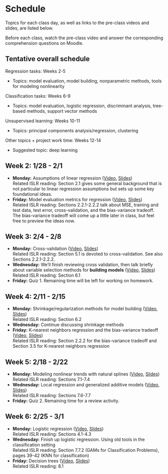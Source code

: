 # Schedule {-}

Topics for each class day, as well as links to the pre-class videos and slides,  are listed below.

Before each class, watch the pre-class video and answer the corresponding comprehension questions on Moodle.

## Tentative overall schedule {-}

Regression tasks: Weeks 2-5

- Topics: model evaluation, model building, nonparametric methods, tools for modeling nonlinearity

Classification tasks: Weeks 6-9

- Topics: model evaluation, logistic regression, discriminant analysis, tree-based methods, support vector methods

Unsupervised learning: Weeks 10-11

- Topics: principal components analysis/regression, clustering

Other topics + project work time: Weeks 12-14

- Suggested topic: deep learning

## Week 2: 1/28 - 2/1 {-}

- **Monday:** Assumptions of linear regression ([Video](https://youtu.be/FFxUbXRuufM), [Slides](https://drive.google.com/file/d/1sXhuyKUHbKJlFtrNBgN2xLw1bu4mUplz/view?usp=sharing))    
    Related ISLR reading: Section 2.1 gives some general background that is not particular to linear regression assumptions but sets up some key foundational ideas.
- **Friday:** Model evaluation metrics for regression ([Video](https://youtu.be/knHWpnDSnp4), [Slides](https://drive.google.com/file/d/1W-I3yoq6Zdo_HctnjfMxny3mRJPsi2iX/view?usp=sharing))    
    Related ISLR reading: Sections 2.2.1-2.2.2 talk about MSE, training and test data, test error, cross-validation, and the bias-variance tradeoff. The bias-variance tradeoff will come up a little later in class, but feel free to preview the ideas now.


## Week 3: 2/4 - 2/8 {-}

- **Monday:** Cross-validation ([Video](https://youtu.be/kjyUjqlahV8), [Slides](https://drive.google.com/file/d/1TnelbFeESHz3nwwbdzFOlcbVL1vTRgOg/view?usp=sharing))    
    Related ISLR reading: Section 5.1 is devoted to cross-validation. See also Sections 2.2.1-2.2.2.
- **Wednesday:** We'll finish reviewing cross validation, then talk briefly about variable selection methods for **building models** ([Video](https://youtu.be/MExs9jBQrDM), [Slides](https://drive.google.com/file/d/1FjxtDLIX_VApYm9GQhUjb6qao43QjUHP/view?usp=sharing))    
    Related ISLR reading: Section 6.1
- **Friday:** Quiz 1. Remaining time will be left for working on homework.


## Week 4: 2/11 - 2/15 {-}

- **Monday:** Shrinkage/regularization methods for model building ([Video](https://youtu.be/R8WHvkXevsU), [Slides](https://drive.google.com/file/d/1t1N_oHfkuRNaobPQOV-yW_winDmpKGro/view?usp=sharing))    
    Related ISLR reading: Section 6.2
- **Wednesday:** Continue discussing shrinkage methods
- **Friday:** K-nearest neighbors regression and the bias-variance tradeoff ([Video](https://youtu.be/BvQVovMefsM), [Slides](https://drive.google.com/file/d/1CgOmRP6c_WDFfPyPz972rG-ivTTJqiLE/view?usp=sharing))    
    Related ISLR reading: Section 2.2.2 for the bias-variance tradeoff and Section 3.5 for K-nearest neighbors regression


## Week 5: 2/18 - 2/22 {-}

- **Monday:** Modeling nonlinear trends with natural splines ([Video](https://youtu.be/D06d88NLdR4), [Slides](https://drive.google.com/file/d/1DdLxf-qbzKNClSoeQNIVPW2xZILDK5Jk/view?usp=sharing))    
    Related ISLR reading: Sections 7.1-7.4
- **Wednesday:** Local regression and generalized additive models ([Video](https://youtu.be/0PQKHlwh49A), [Slides](https://drive.google.com/file/d/1-CMS6C6_0Jb_3_PbNgJrQYRCDWHEpuyB/view?usp=sharing))    
    Related ISLR reading: Sections 7.6-7.7
- **Friday:** Quiz 2. Remaining time for a review activity.


## Week 6: 2/25 - 3/1 {-}

- **Monday:** Logistic regression ([Video](https://youtu.be/_9_h4sl7W5A), [Slides](https://drive.google.com/file/d/1DbMFCoHuiVSGh9IxSpQNPRZ9lxQMAlzo/view?usp=sharing))    
    Related ISLR reading: Sections 4.1-4.3
- **Wednesday:** Finish up logistic regression. Using old tools in the classification setting    
    Related ISLR reading: Section 7.7.2 (GAMs for Classification Problems), pages 39-42 (KNN for classification)
- **Friday:** Decision trees ([Video](https://youtu.be/3hdXye3aC-E), [Slides](https://drive.google.com/file/d/1yUDSUTK2kqBq9s8u51fT-fxle0Mj0Wae/view?usp=sharing))    
    Related ISLR reading: 8.1
